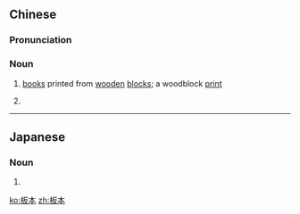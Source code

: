 ==Chinese==
{{zh-forms}}

===Pronunciation===
{{zh-pron
|m=bǎnběn
|c=baan2 bun2
|cat=n
}}

===Noun===
{{zh-noun}}

# {{label|zh|archaic}} [[book]]s printed from [[wooden]] [[block]]s; a woodblock [[print]]
# {{alternative form of|版本|lang=zh}}

----

==Japanese==
{{ja-kanjitab|板|本}}

===Noun===
{{ja-noun|はんぽん}}
# {{alternative form of|版本|lang=ja}}

[[ko:板本]]
[[zh:板本]]